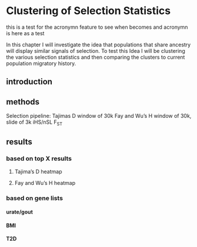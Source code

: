 # Clustering of Selection Statistics

this is a test for the \gls{nz} acronymn feature to see when \gls{nz} becomes and acronymn \gls{t2d} is here as a test


In this chapter I will investigate the idea that populations that share ancestry will display similar signals of selection. To test this Idea I will be clustering the various selection statistics and then comparing the clusters to current population migratory history.

## introduction

<!--
* introduce the out of africa history
* cover the pacific migrations
* Near versus Remote Oceania
* migration to NZ from pacific islands
-->


## methods
Selection pipeline:
Tajimas D window of 30k
Fay and Wu's H window of 30k, slide of 3k
iHS/nSL 
F~ST~

## results

### based on top X results
1. Tajima's D heatmap

2. Fay and Wu's H heatmap


### based on gene lists

#### urate/gout

#### BMI

#### T2D

